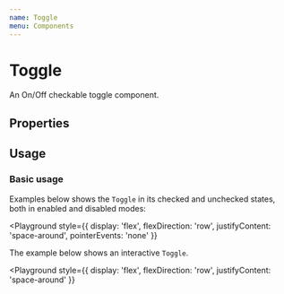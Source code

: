 ```yaml
---
name: Toggle
menu: Components
---
```



# Toggle

An On/Off checkable toggle component.

## Properties

<Props of={Toggle} />

## Usage

### Basic usage

Examples below shows the `Toggle` in its checked and unchecked states, both in enabled and disabled modes:

<Playground
  style={{
    display: 'flex',
    flexDirection: 'row',
    justifyContent: 'space-around',
    pointerEvents: 'none'
  }}
>
  <Toggle />
  <Toggle checked />
  <Toggle disabled />
  <Toggle disabled checked />
</Playground>

The example below shows an interactive `Toggle`.

<Playground
  style={{
    display: 'flex',
    flexDirection: 'row',
    justifyContent: 'space-around'
  }}
>
  <ToggleDemo />
</Playground>
